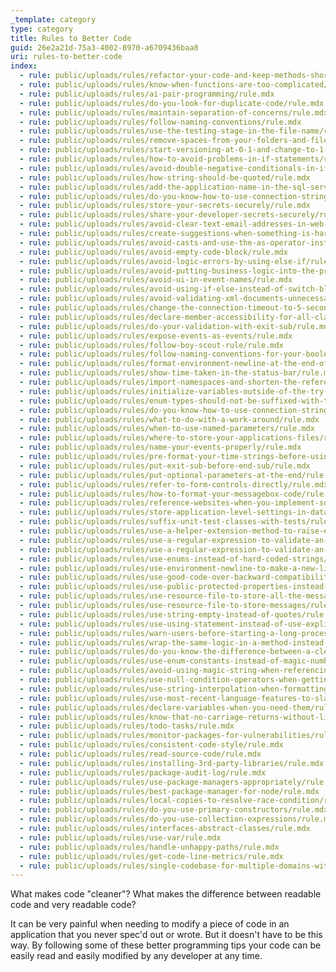 ```yaml
---
_template: category
type: category
title: Rules to Better Code
guid: 26e2a21d-75a3-4002-8970-a6709436baa8
uri: rules-to-better-code
index:
  - rule: public/uploads/rules/refactor-your-code-and-keep-methods-short/rule.mdx
  - rule: public/uploads/rules/know-when-functions-are-too-complicated/rule.mdx
  - rule: public/uploads/rules/ai-pair-programming/rule.mdx
  - rule: public/uploads/rules/do-you-look-for-duplicate-code/rule.mdx
  - rule: public/uploads/rules/maintain-separation-of-concerns/rule.mdx
  - rule: public/uploads/rules/follow-naming-conventions/rule.mdx
  - rule: public/uploads/rules/use-the-testing-stage-in-the-file-name/rule.mdx
  - rule: public/uploads/rules/remove-spaces-from-your-folders-and-filename/rule.mdx
  - rule: public/uploads/rules/start-versioning-at-0-1-and-change-to-1-0-once-approved/rule.mdx
  - rule: public/uploads/rules/how-to-avoid-problems-in-if-statements/rule.mdx
  - rule: public/uploads/rules/avoid-double-negative-conditionals-in-if-statements/rule.mdx
  - rule: public/uploads/rules/how-string-should-be-quoted/rule.mdx
  - rule: public/uploads/rules/add-the-application-name-in-the-sql-server-connection-string/rule.mdx
  - rule: public/uploads/rules/do-you-know-how-to-use-connection-strings/rule.mdx
  - rule: public/uploads/rules/store-your-secrets-securely/rule.mdx
  - rule: public/uploads/rules/share-your-developer-secrets-securely/rule.mdx
  - rule: public/uploads/rules/avoid-clear-text-email-addresses-in-web-pages/rule.mdx
  - rule: public/uploads/rules/create-suggestions-when-something-is-hard-to-do/rule.mdx
  - rule: public/uploads/rules/avoid-casts-and-use-the-as-operator-instead/rule.mdx
  - rule: public/uploads/rules/avoid-empty-code-block/rule.mdx
  - rule: public/uploads/rules/avoid-logic-errors-by-using-else-if/rule.mdx
  - rule: public/uploads/rules/avoid-putting-business-logic-into-the-presentation-layer/rule.mdx
  - rule: public/uploads/rules/avoid-ui-in-event-names/rule.mdx
  - rule: public/uploads/rules/avoid-using-if-else-instead-of-switch-block/rule.mdx
  - rule: public/uploads/rules/avoid-validating-xml-documents-unnecessarily/rule.mdx
  - rule: public/uploads/rules/change-the-connection-timeout-to-5-seconds/rule.mdx
  - rule: public/uploads/rules/declare-member-accessibility-for-all-classes/rule.mdx
  - rule: public/uploads/rules/do-your-validation-with-exit-sub/rule.mdx
  - rule: public/uploads/rules/expose-events-as-events/rule.mdx
  - rule: public/uploads/rules/follow-boy-scout-rule/rule.mdx
  - rule: public/uploads/rules/follow-naming-conventions-for-your-boolean-property/rule.mdx
  - rule: public/uploads/rules/format-environment-newline-at-the-end-of-a-line/rule.mdx
  - rule: public/uploads/rules/show-time-taken-in-the-status-bar/rule.mdx
  - rule: public/uploads/rules/import-namespaces-and-shorten-the-references/rule.mdx
  - rule: public/uploads/rules/initialize-variables-outside-of-the-try-block/rule.mdx
  - rule: public/uploads/rules/enum-types-should-not-be-suffixed-with-the-word-enum/rule.mdx
  - rule: public/uploads/rules/do-you-know-how-to-use-connection-strings/rule.mdx
  - rule: public/uploads/rules/what-to-do-with-a-work-around/rule.mdx
  - rule: public/uploads/rules/when-to-use-named-parameters/rule.mdx
  - rule: public/uploads/rules/where-to-store-your-applications-files/rule.mdx
  - rule: public/uploads/rules/name-your-events-properly/rule.mdx
  - rule: public/uploads/rules/pre-format-your-time-strings-before-using-timespan-parse/rule.mdx
  - rule: public/uploads/rules/put-exit-sub-before-end-sub/rule.mdx
  - rule: public/uploads/rules/put-optional-parameters-at-the-end/rule.mdx
  - rule: public/uploads/rules/refer-to-form-controls-directly/rule.mdx
  - rule: public/uploads/rules/how-to-format-your-messagebox-code/rule.mdx
  - rule: public/uploads/rules/reference-websites-when-you-implement-something-you-found-on-google/rule.mdx
  - rule: public/uploads/rules/store-application-level-settings-in-database-instead-of-configuration-files-when-possible/rule.mdx
  - rule: public/uploads/rules/suffix-unit-test-classes-with-tests/rule.mdx
  - rule: public/uploads/rules/use-a-helper-extension-method-to-raise-events/rule.mdx
  - rule: public/uploads/rules/use-a-regular-expression-to-validate-an-email-address/rule.mdx
  - rule: public/uploads/rules/use-a-regular-expression-to-validate-an-uri/rule.mdx
  - rule: public/uploads/rules/use-enums-instead-of-hard-coded-strings/rule.mdx
  - rule: public/uploads/rules/use-environment-newline-to-make-a-new-line-in-your-string/rule.mdx
  - rule: public/uploads/rules/use-good-code-over-backward-compatibility/rule.mdx
  - rule: public/uploads/rules/use-public-protected-properties-instead-of-public-protected-fields/rule.mdx
  - rule: public/uploads/rules/use-resource-file-to-store-all-the-messages-and-global-strings/rule.mdx
  - rule: public/uploads/rules/use-resource-file-to-store-messages/rule.mdx
  - rule: public/uploads/rules/use-string-empty-instead-of-quotes/rule.mdx
  - rule: public/uploads/rules/use-using-statement-instead-of-use-explicitly-dispose/rule.mdx
  - rule: public/uploads/rules/warn-users-before-starting-a-long-process/rule.mdx
  - rule: public/uploads/rules/wrap-the-same-logic-in-a-method-instead-of-writing-it-again-and-again/rule.mdx
  - rule: public/uploads/rules/do-you-know-the-difference-between-a-clever-and-a-smart-developer/rule.mdx
  - rule: public/uploads/rules/use-enum-constants-instead-of-magic-numbers/rule.mdx
  - rule: public/uploads/rules/avoid-using-magic-string-when-referencing-property-variable-names/rule.mdx
  - rule: public/uploads/rules/use-null-condition-operators-when-getting-values-from-objects/rule.mdx
  - rule: public/uploads/rules/use-string-interpolation-when-formatting-strings/rule.mdx
  - rule: public/uploads/rules/use-most-recent-language-features-to-slash-the-amount-of-boilerplate-code-you-write/rule.mdx
  - rule: public/uploads/rules/declare-variables-when-you-need-them/rule.mdx
  - rule: public/uploads/rules/know-that-no-carriage-returns-without-line-feed/rule.mdx
  - rule: public/uploads/rules/todo-tasks/rule.mdx
  - rule: public/uploads/rules/monitor-packages-for-vulnerabilities/rule.mdx
  - rule: public/uploads/rules/consistent-code-style/rule.mdx
  - rule: public/uploads/rules/read-source-code/rule.mdx
  - rule: public/uploads/rules/installing-3rd-party-libraries/rule.mdx
  - rule: public/uploads/rules/package-audit-log/rule.mdx
  - rule: public/uploads/rules/use-package-managers-appropriately/rule.mdx
  - rule: public/uploads/rules/best-package-manager-for-node/rule.mdx
  - rule: public/uploads/rules/local-copies-to-resolve-race-condition/rule.mdx
  - rule: public/uploads/rules/do-you-use-primary-constructors/rule.mdx
  - rule: public/uploads/rules/do-you-use-collection-expressions/rule.mdx
  - rule: public/uploads/rules/interfaces-abstract-classes/rule.mdx
  - rule: public/uploads/rules/use-var/rule.mdx
  - rule: public/uploads/rules/handle-unhappy-paths/rule.mdx
  - rule: public/uploads/rules/get-code-line-metrics/rule.mdx
  - rule: public/uploads/rules/single-codebase-for-multiple-domains-with-tinacm-nextjs/rule.mdx
---
```


What makes code "cleaner"? What makes the difference between readable code and very readable code?

It can be very painful when needing to modify a piece of code in an application that you never spec'd out or wrote. But it doesn't have to be this way. By following some of these better programming tips your code can be easily read and easily modified by any developer at any time.
